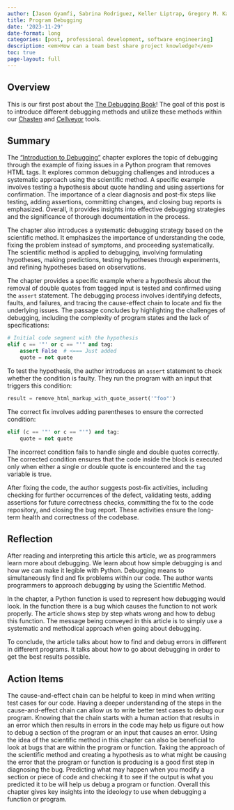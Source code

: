 ```yaml
---
author: [Jason Gyamfi, Sabrina Rodriguez, Keller Liptrap, Gregory M. Kapfhammer]
title: Program Debugging
date: '2023-11-29'
date-format: long
categories: [post, professional development, software engineering]
description: <em>How can a team best share project knowledge?</em>
toc: true
page-layout: full
---
```


## Overview

This is our first post about the [The Debugging
Book](https://www.debuggingbook.org/html/Intro_Debugging.html)! The goal of
this post is to introduce different debugging methods and utilize these methods
within our [Chasten](https://github.com/AstuteSource/chasten) and
[Cellveyor](https://github.com/GatorEducator/cellveyor) tools.

## Summary

The ["Introduction to
Debugging"](https://www.debuggingbook.org/html/Intro_Debugging.html) chapter
explores the topic of debugging through the example of fixing issues in a
Python program that removes HTML tags. It explores common debugging challenges
and introduces a systematic approach using the scientific method. A specific
example involves testing a hypothesis about quote handling and using assertions
for confirmation. The importance of a clear diagnosis and post-fix steps like
testing, adding assertions, committing changes, and closing bug reports is
emphasized. Overall, it provides insights into effective debugging strategies
and the significance of thorough documentation in the process.

The chapter also introduces a systematic debugging strategy based on the
scientific method. It emphasizes the importance of understanding the code,
fixing the problem instead of symptoms, and proceeding systematically. The
scientific method is applied to debugging, involving formulating hypotheses,
making predictions, testing hypotheses through experiments, and refining
hypotheses based on observations.

The chapter provides a specific example where a hypothesis about the removal of
double quotes from tagged input is tested and confirmed using the `assert`
statement. The debugging process involves identifying defects, faults, and
failures, and tracing the cause-effect chain to locate and fix the underlying
issues. The passage concludes by highlighting the challenges of debugging,
including the complexity of program states and the lack of specifications:

```python
# Initial code segment with the hypothesis
elif c == '"' or c == "'" and tag:
    assert False  # <=== Just added
    quote = not quote
```

To test the hypothesis, the author introduces an `assert` statement to check
whether the condition is faulty. They run the program with an input that
triggers this condition:

```python
result = remove_html_markup_with_quote_assert('"foo"')
```

The correct fix involves adding parentheses to ensure the corrected condition:

```python
elif (c == '"' or c == "'") and tag:
    quote = not quote
```

The incorrect condition fails to handle single and double quotes correctly. The
corrected condition ensures that the code inside the block is executed only
when either a single or double quote is encountered and the `tag` variable is
true.

After fixing the code, the author suggests post-fix activities, including
checking for further occurrences of the defect, validating tests, adding
assertions for future correctness checks, committing the fix to the code
repository, and closing the bug report. These activities ensure the long-term
health and correctness of the codebase.

## Reflection

After reading and interpreting this article this article, we as programmers
learn more about debugging. We learn about how simple debugging is and how we
can make it legible with Python. Debugging means to simultaneously find and fix
problems within our code.  The author wants programmers to approach debugging
by using the Scientific Method.

In the chapter, a Python function is used to represent how debugging would
look. In the function there is a bug which causes the function to not work
properly. The article shows step by step whats wrong and how to debug this
function. The message being conveyed in this article is to simply use a
systematic and methodical approach when going about debugging.

To conclude, the article talks about how to find and debug errors in different
in different programs. It talks about how to go about debugging in order to get
the best results possible.

## Action Items

The cause-and-effect chain can be helpful to keep in mind when writing test
cases for our code. Having a deeper understanding of the steps in the
cause-and-effect chain can allow us to write better test cases to debug our
program. Knowing that the chain starts with a human action that results in an
error which then results in errors in the code may help us figure out how to
debug a section of the program or an input that causes an error. Using the idea
of the scientific method in this chapter can also be beneficial to look at bugs
that are within the program or function. Taking the approach of the scientific
method and creating a hypothesis as to what might be causing the error that the
program or function is producing is a good first step in diagnosing the bug.
Predicting what may happen when you modify a section or piece of code and
checking it to see if the output is what you predicted it to be will help us
debug a program or function. Overall this chapter gives key insights into the
ideology to use when debugging a function or program.
